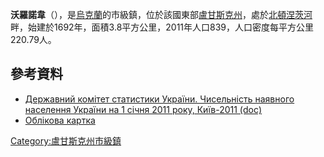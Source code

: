 {{No footnotes|time=2015-09-16T14:47:21+00:00}}
{{coord|48|53|55|N|38|34|23|E|scale:30000|display=title}}

'''沃羅諾韋'''（{{lang-uk|Воронове}}），是[[烏克蘭|烏克蘭]]的市級鎮，位於該國東部[[盧甘斯克州|盧甘斯克州]]，處於[[北頓涅茨河|北頓涅茨河]]畔，始建於1692年，面積3.8平方公里，2011年人口839，人口密度每平方公里220.79人。

==參考資料==
*[https://web.archive.org/web/20121010205321/http://stat6.stat.lviv.ua/PXWEB2007/ukr/publ/2011/chnas.zip Державний комітет статистики України. Чисельність наявного населення України на 1 січня 2011 року, Київ-2011 (doc)]
* [http://gska2.rada.gov.ua/pls/z7502/A005?rdat1=27.07.2008&rf7571=42494 Облікова картка]{{dead link|date=2018年3月 |bot=InternetArchiveBot |fix-attempted=yes }}

{{DEFAULTSORT:Воронове}}
[[Category:盧甘斯克州市級鎮|Category:盧甘斯克州市級鎮]]


{{Luhansk-geo-stub}}